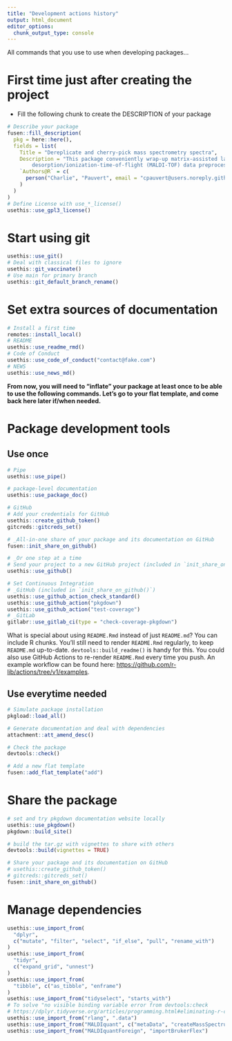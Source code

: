 ```yaml
---
title: "Development actions history"
output: html_document
editor_options: 
  chunk_output_type: console
---
```


All commands that you use to use when developing packages...

# First time just after creating the project

- Fill the following chunk to create the DESCRIPTION of your package

```r
# Describe your package
fusen::fill_description(
  pkg = here::here(),
  fields = list(
    Title = "Dereplicate and cherry-pick mass spectrometry spectra",
    Description = "This package conveniently wrap-up matrix-assisted laser
        desorption/ionization-time-of-flight (MALDI-TOF) data preprocessing steps, dereplication steps to cluster MALDI-TOF spectra and cherry-picking steps to select only representative spectra. This package relies heavily on the MALDIquant package and other tools to perform the actual work.",
    `Authors@R` = c(
      person("Charlie", "Pauvert", email = "cpauvert@users.noreply.github.com", role = c("aut", "cre"), comment = c(ORCID = "0000-0001-9832-2507"))
    )
  )
)
# Define License with use_*_license()
usethis::use_gpl3_license()
```

# Start using git

```r
usethis::use_git()
# Deal with classical files to ignore
usethis::git_vaccinate()
# Use main for primary branch
usethis::git_default_branch_rename()
```

# Set extra sources of documentation

```r
# Install a first time
remotes::install_local()
# README
usethis::use_readme_rmd()
# Code of Conduct
usethis::use_code_of_conduct("contact@fake.com")
# NEWS
usethis::use_news_md()
```

**From now, you will need to "inflate" your package at least once to be able to use the following commands. Let's go to your flat template, and come back here later if/when needed.**


# Package development tools
## Use once

```r
# Pipe
usethis::use_pipe()

# package-level documentation
usethis::use_package_doc()

# GitHub
# Add your credentials for GitHub
usethis::create_github_token()
gitcreds::gitcreds_set()

# _All-in-one share of your package and its documentation on GitHub
fusen::init_share_on_github()

# _Or one step at a time
# Send your project to a new GitHub project (included in `init_share_on_github()`)
usethis::use_github()

# Set Continuous Integration
# _GitHub (included in `init_share_on_github()`)
usethis::use_github_action_check_standard()
usethis::use_github_action("pkgdown")
usethis::use_github_action("test-coverage")
# _GitLab
gitlabr::use_gitlab_ci(type = "check-coverage-pkgdown")
```

What is special about using `README.Rmd` instead of just `README.md`? You can include R chunks. You'll still need to render `README.Rmd` regularly, to keep `README.md` up-to-date. `devtools::build_readme()` is handy for this. You could also use GitHub Actions to re-render `README.Rmd` every time you push. An example workflow can be found here: <https://github.com/r-lib/actions/tree/v1/examples>.


## Use everytime needed

```r
# Simulate package installation
pkgload::load_all()

# Generate documentation and deal with dependencies
attachment::att_amend_desc()

# Check the package
devtools::check()

# Add a new flat template
fusen::add_flat_template("add")
```

# Share the package

```r
# set and try pkgdown documentation website locally
usethis::use_pkgdown()
pkgdown::build_site()

# build the tar.gz with vignettes to share with others
devtools::build(vignettes = TRUE)

# Share your package and its documentation on GitHub
# usethis::create_github_token()
# gitcreds::gitcreds_set()
fusen::init_share_on_github()
```

# Manage dependencies

```r
usethis::use_import_from(
  "dplyr",
  c("mutate", "filter", "select", "if_else", "pull", "rename_with")
)
usethis::use_import_from(
  "tidyr",
  c("expand_grid", "unnest")
)
usethis::use_import_from(
  "tibble", c("as_tibble", "enframe")
)
usethis::use_import_from("tidyselect", "starts_with")
# To solve "no visible binding variable error from devtools:check
# https://dplyr.tidyverse.org/articles/programming.html#eliminating-r-cmd-check-notes
usethis::use_import_from("rlang", ".data")
usethis::use_import_from("MALDIquant", c("metaData", "createMassSpectrum", "isEmpty", "isRegular"))
usethis::use_import_from("MALDIquantForeign", "importBrukerFlex")
```

